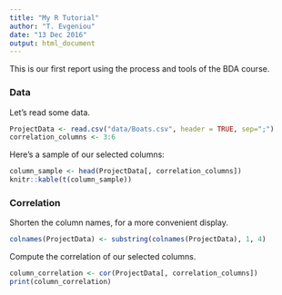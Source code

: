 ```yaml
---
title: "My R Tutorial"
author: "T. Evgeniou"
date: "13 Dec 2016"
output: html_document
---
```


This is our first report using the process and tools of the BDA course.
<!-- click the "Knit" button to render the report -->

### Data
Let's read some data.
```r
ProjectData <- read.csv("data/Boats.csv", header = TRUE, sep=";")
correlation_columns <- 3:6
```

Here's a sample of our selected columns:
```r
column_sample <- head(ProjectData[, correlation_columns])
knitr::kable(t(column_sample))
```

### Correlation
Shorten the column names, for a more convenient display.
```r
colnames(ProjectData) <- substring(colnames(ProjectData), 1, 4)
```

Compute the correlation of our selected columns.
```r
column_correlation <- cor(ProjectData[, correlation_columns])
print(column_correlation)
```
